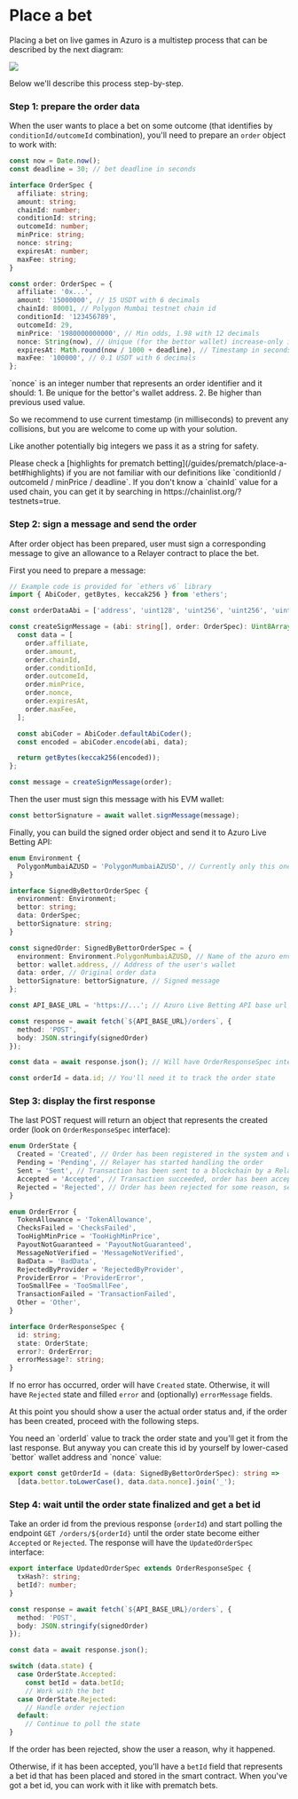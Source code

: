 
# Place a bet

Placing a bet on live games in Azuro is a multistep process that can be described by the next diagram:

<Image
  src="/images/live/place-a-bet.png"
  width={2010}
  height={1846}
/>

Below we'll describe this process step-by-step.

### Step 1: prepare the order data

When the user wants to place a bet on some outcome (that identifies by `conditionId/outcomeId` combination),
you'll need to prepare an `order` object to work with:

```ts
const now = Date.now();
const deadline = 30; // bet deadline in seconds

interface OrderSpec {
  affiliate: string;
  amount: string;
  chainId: number;
  conditionId: string;
  outcomeId: number;
  minPrice: string;
  nonce: string;
  expiresAt: number;
  maxFee: string;
}

const order: OrderSpec = {
  affiliate: '0x...',
  amount: '15000000', // 15 USDT with 6 decimals
  chainId: 80001, // Polygon Mumbai testnet chain id
  conditionId: '123456789',
  outcomeId: 29,
  minPrice: '1980000000000', // Min odds, 1.98 with 12 decimals
  nonce: String(now), // Unique (for the bettor wallet) increase-only integer
  expiresAt: Math.round(now / 1000 + deadline), // Timestamp in seconds
  maxFee: '100000', // 0.1 USDT with 6 decimals
};
```

<Callout type="info">
  `nonce` is an integer number that represents an order identifier and it should:
  1. Be unique for the bettor's wallet address.
  2. Be higher than previous used value.

  So we recommend to use current timestamp (in milliseconds) to prevent any collisions,
  but you are welcome to come up with your solution.

  Like another potentially big integers we pass it as a string for safety.
</Callout>

<Callout type="info">
  Please check a [highlights for prematch betting](/guides/prematch/place-a-bet#highlights) if you are not familiar with our definitions like `conditionId / outcomeId / minPrice / deadline`.
</Callout>

<Callout type="info">
  If you don't know a `chainId` value for a used chain, you can get it by searching in https://chainlist.org/?testnets=true.
</Callout>

### Step 2: sign a message and send the order

After order object has been prepared, user must sign a corresponding message
to give an allowance to a Relayer contract to place the bet.

First you need to prepare a message:

```ts
// Example code is provided for `ethers v6` library
import { AbiCoder, getBytes, keccak256 } from 'ethers';

const orderDataAbi = ['address', 'uint128', 'uint256', 'uint256', 'uint64', 'uint64', 'uint256', 'uint256', 'uint256'];

const createSignMessage = (abi: string[], order: OrderSpec): Uint8Array => {
  const data = [
    order.affiliate,
    order.amount,
    order.chainId,
    order.conditionId,
    order.outcomeId,
    order.minPrice,
    order.nonce,
    order.expiresAt,
    order.maxFee,
  ];

  const abiCoder = AbiCoder.defaultAbiCoder();
  const encoded = abiCoder.encode(abi, data);

  return getBytes(keccak256(encoded));
};

const message = createSignMessage(order);
```

Then the user must sign this message with his EVM wallet:

```ts
const bettorSignature = await wallet.signMessage(message);
```

Finally, you can build the signed order object and send it to Azuro Live Betting API:

```ts
enum Environment {
  PolygonMumbaiAZUSD = 'PolygonMumbaiAZUSD', // Currently only this one supports live betting
}

interface SignedByBettorOrderSpec {
  environment: Environment;
  bettor: string;
  data: OrderSpec;
  bettorSignature: string;
}

const signedOrder: SignedByBettorOrderSpec = {
  environment: Environment.PolygonMumbaiAZUSD, // Name of the azuro environment
  bettor: wallet.address, // Address of the user's wallet
  data: order, // Original order data
  bettorSignature: bettorSignature, // Signed message
};

const API_BASE_URL = 'https://...'; // Azuro Live Betting API base url

const response = await fetch(`${API_BASE_URL}/orders`, {
  method: 'POST',
  body: JSON.stringify(signedOrder)
});

const data = await response.json(); // Will have OrderResponseSpec interface described below

const orderId = data.id; // You'll need it to track the order state
```

### Step 3: display the first response

The last POST request will return an object that represents the created order (look on `OrderResponseSpec` interface):

```ts
enum OrderState {
  Created = 'Created', // Order has been registered in the system and waits a Relayer to handle it
  Pending = 'Pending', // Relayer has started handling the order
  Sent = 'Sent', // Transaction has been sent to a blockchain by a Relayer
  Accepted = 'Accepted', // Transaction succeeded, order has been accepted by a smart contract
  Rejected = 'Rejected', // Order has been rejected for some reason, see `error` field for explanation
}

enum OrderError {
  TokenAllowance = 'TokenAllowance',
  ChecksFailed = 'ChecksFailed',
  TooHighMinPrice = 'TooHighMinPrice',
  PayoutNotGuaranteed = 'PayoutNotGuaranteed',
  MessageNotVerified = 'MessageNotVerified',
  BadData = 'BadData',
  RejectedByProvider = 'RejectedByProvider',
  ProviderError = 'ProviderError',
  TooSmallFee = 'TooSmallFee',
  TransactionFailed = 'TransactionFailed',
  Other = 'Other',
}

interface OrderResponseSpec {
  id: string;
  state: OrderState;
  error?: OrderError;
  errorMessage?: string;
}
```

If no error has occurred, order will have `Created` state.
Otherwise, it will have `Rejected` state and filled `error` and (optionally) `errorMessage` fields.

At this point you should show a user the actual order status and, if the order has been created, proceed with the following steps.

<Callout type="info">
  You need an `orderId` value to track the order state and you'll get it from the last response.
  But anyway you can create this id by yourself by lower-cased `bettor` wallet address and `nonce` value:

  ```ts
  export const getOrderId = (data: SignedByBettorOrderSpec): string =>
    [data.bettor.toLowerCase(), data.data.nonce].join('_');
  ```
</Callout>

### Step 4: wait until the order state finalized and get a bet id

Take an order id from the previous response (`orderId`) and start polling the endpoint `GET /orders/${orderId}`
until the order state become either `Accepted` or `Rejected`. The response will have the `UpdatedOrderSpec` interface:

```ts
export interface UpdatedOrderSpec extends OrderResponseSpec {
  txHash?: string;
  betId?: number;
}

const response = await fetch(`${API_BASE_URL}/orders`, {
  method: 'POST',
  body: JSON.stringify(signedOrder)
});

const data = await response.json();

switch (data.state) {
  case OrderState.Accepted:
    const betId = data.betId;
    // Work with the bet
  case OrderState.Rejected:
    // Handle order rejection
  default:
    // Continue to poll the state
}
```

If the order has been rejected, show the user a reason, why it happened.

Otherwise, if it has been accepted, you'll have a `betId` field that represents a bet id that has been placed and stored in the smart contract.
When you've got a bet id, you can work with it like with prematch bets.
